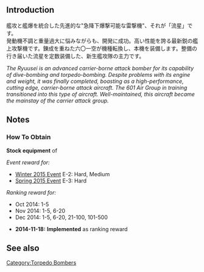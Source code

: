 {{EquipmentInfo|113}}

==Introduction==
艦攻と艦爆を統合した先進的な"急降下爆撃可能な雷撃機"、それが「流星」です。<br>発動機不調と重量過大に悩みながらも、開発に成功。高い性能を誇る最新鋭の艦上攻撃機です。錬成を重ねた六〇一空が機種転換し、本機を装備します。整備の行き届いた流星を定数装備した、新生艦攻隊の主力です。 

''The Ryuusei is an advanced carrier-borne attack bomber for its capability of dive-bombing and torpedo-bombing. Despite problems with its engine and weight, it was finally completed, boasting as a high-performance, cutting edge, carrier-borne attack aircraft. The 601 Air Group in training transitioned into this type of aircraft. Well-maintained, this aircraft became the mainstay of the carrier attack group.'' 

==Notes==
<div class="mw-collapsible"><h3>How To Obtain</h3>
<div class="mw-collapsible-content">
'''Stock equipment''' of {{Ship/Link|Katsuragi Kai}}

''Event reward for:''
* [[Winter 2015 Event]] E-2: Hard, Medium
* [[Spring 2015 Event]] E-3: Hard

''Ranking reward for:''
* Oct 2014: 1-5
* Nov 2014: 1-5, 6-20
* Dec 2014: 1-5, 6-20, 21-100, 101-500

</div></div>


<div class="mw-collapsible><h3>Updates History</h3>
<div class="mw-collapsible-content>
* '''2014-11-18:''' '''Implemented''' as ranking reward
</div></div>

==See also==
{{Equipmentlist}}
[[Category:Torpedo Bombers]]